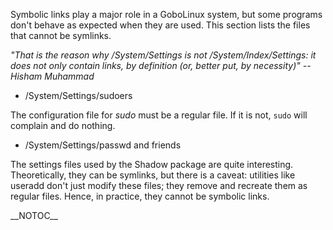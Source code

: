 Symbolic links play a major role in a GoboLinux system, but some programs don't behave as expected when they are used. This section lists the files that cannot be symlinks.

''"That is the reason why /System/Settings is not /System/Index/Settings: it does not only contain links, by definition (or, better put, by necessity)" -- Hisham Muhammad''

* /System/Settings/sudoers

The configuration file for ''sudo'' must be a regular file. If it is not, <code>sudo</code> will complain and do nothing.


* /System/Settings/passwd and friends

The settings files used by the Shadow package are quite interesting. Theoretically, they can be symlinks, but there is a caveat: utilities like useradd don't just modify these files; they remove and recreate them as regular files. Hence, in practice, they cannot be symbolic links.

__NOTOC__

